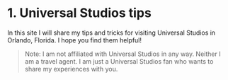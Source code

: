 # 1. Universal Studios tips

In this site I will share my tips and tricks for visiting Universal Studios in Orlando, Florida. I hope you find them helpful!

> Note: I am not affiliated with Universal Studios in any way. Neither I am a travel agent. I am just a Universal Studios fan who wants to share my experiences with you.